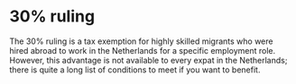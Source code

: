 # 30% ruling 
The 30% ruling is a tax exemption for highly skilled migrants who were hired abroad to work in the Netherlands for a specific employment role. However, this advantage is not available to every expat in the Netherlands; there is quite a long list of conditions to meet if you want to benefit.
